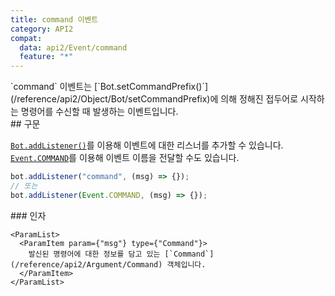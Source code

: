 ```yaml
---
title: command 이벤트
category: API2
compat:
  data: api2/Event/command
  feature: "*"
---
```


<Section>
  `command` 이벤트는 [`Bot.setCommandPrefix()`](/reference/api2/Object/Bot/setCommandPrefix)에 의해 정해진 접두어로 시작하는 명령어를 수신할 때 발생하는 이벤트입니다.
</Section>
<Section>
  ## 구문

  [`Bot.addListener()`](/reference/api2/Object/Bot/addListener)를 이용해 이벤트에 대한 리스너를 추가할 수 있습니다. [`Event.COMMAND`](/reference/api2/Object/Event/COMMAND)를 이용해
  이벤트 이름을 전달할 수도 있습니다.
  ~~~js
  bot.addListener("command", (msg) => {});
  // 또는
  bot.addListener(Event.COMMAND, (msg) => {});
  ~~~

  <Section>
    ### 인자

    <ParamList>
      <ParamItem param={"msg"} type={"Command"}>
        발신된 명령어에 대한 정보를 담고 있는 [`Command`](/reference/api2/Argument/Command) 객체입니다.
      </ParamItem>
    </ParamList>
  </Section>
</Section>
